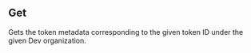 
## Get

<OperationInfo method='get' path='/auth-tokens.get' />

Gets the token metadata corresponding to the given token ID under the
given Dev organization.

